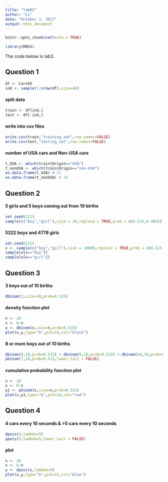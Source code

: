 ---
title: "lab03"
author: "Li"
date: "October 1, 2017"
output: html_document
---

```{r setup, include=FALSE}
knitr::opts_chunk$set(echo = TRUE)
```

```{r include = FALSE}
library(MASS)
```

The code below is lab3.

## Question 1
```{r sample}
df <- Cars93
ind <- sample(1:nrow(df),size=40)
```

#### split data
```{r split}
train <- df[ind,]
test <- df[-ind,]
```

#### write into csv files
```{r csv}
write.csv(train,"training_set",row.names=FALSE)
write.csv(test,"testing_set",row.names=FALSE)
```

#### number of USA cars and Non-USA cars
```{r USA}
t_USA <- which(train$Origin=="USA")
t_nonUSA <- which(train$Origin=="non-USA")
as.data.frame(t_USA) # 21
as.data.frame(t_nonUSA) # 19
```

## Question 2
#### 5 girls and 5 boys coming out from 10 births
```{r boy}
set.seed(121)
sample(c("boy","girl"),size = 10,replace = TRUE,prob = c(0.515,0.485))
```

#### 5222 boys and 4778 girls
```{r girl}
set.seed(222)
x <- sample(c("boy","girl"),size = 10000,replace = TRUE,prob = c(0.515,0.485))
sample(x[x=="boy"]) 
sample(x[x=="girl"])
```

## Question 3
#### 3 boys out of 10 births
```{r dbinom}
dbinom(3,size=10,prob=0.515)
```

#### density function plot
```{r dbinom1}
n <- 10
x <- 0:n
y <- dbinom(x,size=n,prob=0.515)
plot(x,y,type="b",pch=16,col="black")
```

#### 8 or more boys out of 10 births
```{r dbinom2}
dbinom(8,10,prob=0.515) + dbinom(9,10,prob=0.515) + dbinom(10,10,prob=0.515)
pbinom(7,10,prob=0.515,lower.tail = FALSE)
```

#### cumulative probability function plot
```{r plot}
n <- 10
x <- 0:n
y1 <- pbinom(x,size=n,prob=0.515)
plot(x,y1,type="b",pch=14,col="red")
```

## Question 4
#### 4 cars every 10 seconds & >5 cars every 10 seconds
```{r dpois}
dpois(4,lambda=5)
ppois(5,lambda=5,lower.tail = FALSE)
```

#### plot
```{r pplot}
n <- 20
x <- 0:n
y <- dpois(x,lambda=5)
plot(x,y,type="b",pch=15,col="blue")
```
